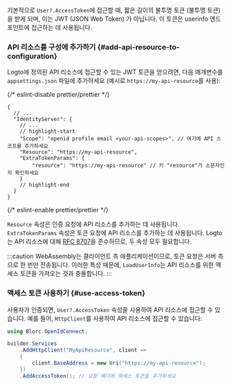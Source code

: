 
<ApiResourcesDescription />

기본적으로 `User?.AccessToken`에 접근할 때, 짧은 길이의 불투명 토큰 (불투명 토큰) 을 받게 되며, 이는 JWT (JSON Web Token) 가 아닙니다. 이 토큰은 userinfo 엔드포인트에 접근하는 데 사용됩니다.

### API 리소스를 구성에 추가하기 \{#add-api-resource-to-configuration}

Logto에 정의된 API 리소스에 접근할 수 있는 JWT 토큰을 얻으려면, 다음 매개변수를 `appsettings.json` 파일에 추가하세요 (예시로 `https://my-api-resource`를 사용):

{/* eslint-disable prettier/prettier */}
```json5 title="appsettings.json"
{
  // ...
  "IdentityServer": {
    // ...
    // highlight-start
    "Scope": "openid profile email <your-api-scopes>", // 여기에 API 스코프를 추가하세요
    "Resource": "https://my-api-resource",
    "ExtraTokenParams": {
        "resource": "https://my-api-resource" // 키 "resource"가 소문자인지 확인하세요
    }
    // highlight-end
  }
}
```
{/* eslint-enable prettier/prettier */}

`Resource` 속성은 인증 요청에 API 리소스를 추가하는 데 사용됩니다. `ExtraTokenParams` 속성은 토큰 요청에 API 리소스를 추가하는 데 사용됩니다. Logto는 API 리소스에 대해 [RFC 8707](https://tools.ietf.org/html/rfc8707)을 준수하므로, 두 속성 모두 필요합니다.

:::caution
WebAssembly는 클라이언트 측 애플리케이션이므로, 토큰 요청은 서버 측으로 한 번만 전송됩니다. 이러한 특성 때문에, `LoadUserInfo`는 API 리소스를 위한 액세스 토큰을 가져오는 것과 충돌합니다.
:::

### 액세스 토큰 사용하기 \{#use-access-token}

사용자가 인증되면, `User?.AccessToken` 속성을 사용하여 API 리소스에 접근할 수 있습니다. 예를 들어, `HttpClient`를 사용하여 API 리소스에 접근할 수 있습니다:

```csharp
using Blorc.OpenIdConnect;

builder.Services
    .AddHttpClient("MyApiResource", client =>
    {
        client.BaseAddress = new Uri("https://my-api-resource");
    })
    .AddAccessToken(); // 요청 헤더에 액세스 토큰을 추가하세요
```
